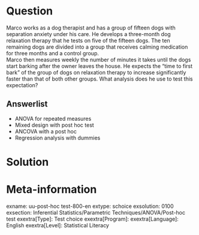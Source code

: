 Question
========
Marco works as a dog therapist and has a group of fifteen dogs with separation anxiety under his care. He develops a three-month dog relaxation therapy that he tests on five of the fifteen dogs. The ten remaining dogs are divided into a group that receives calming medication for three months and a control group.  
Marco then measures weekly the number of minutes it takes until the dogs start barking after the owner leaves the house. He expects the "time to first bark" of the group of dogs on relaxation therapy to increase significantly faster than that of both other groups. What analysis does he use to test this expectation?

Answerlist
----------
* ANOVA for repeated measures
* Mixed design with post hoc test
* ANCOVA with a post hoc
* Regression analysis with dummies


Solution
========

Meta-information
================
exname: uu-post-hoc test-800-en
extype: schoice
exsolution: 0100
exsection: Inferential Statistics/Parametric Techniques/ANOVA/Post-hoc test
exextra[Type]: Test choice
exextra[Program]: 
exextra[Language]: English
exextra[Level]: Statistical Literacy